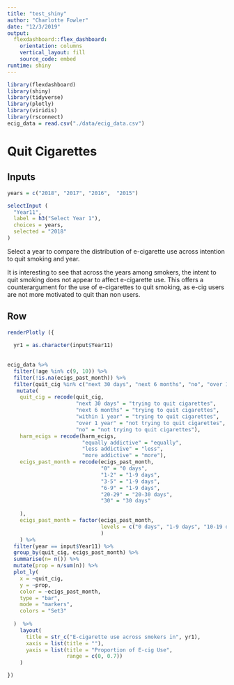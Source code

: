 ```yaml
---
title: "test_shiny"
author: "Charlotte Fowler"
date: "12/3/2019"
output: 
  flexdashboard::flex_dashboard:
    orientation: columns
    vertical_layout: fill
    source_code: embed
runtime: shiny
---
```


```r
library(flexdashboard)
library(shiny)
library(tidyverse)
library(plotly)
library(viridis)
library(rsconnect)
ecig_data = read.csv("./data/ecig_data.csv")

```

Quit Cigarettes
===================================== 

Inputs {.sidebar}
-----------------------------------------------------------------------

```r
years = c("2018", "2017", "2016",  "2015")

selectInput (
  "Year11",
  label = h3("Select Year 1"),
  choices = years,
  selected = "2018"
)
```
  
Select a year to compare the distribution of e-cigarette use across intention to quit smoking and year.

It is interesting to see that across the years among smokers, the intent to quit smoking does not appear to affect e-cigarette use. This offers a counterargument for the use of e-cigarettes to quit smoking, as e-cig users are not more motivated to quit than non users. 


Row
-------------------------------------









```r

renderPlotly ({
  
  yr1 = as.character(input$Year11)
  
  
ecig_data %>%
  filter(!age %in% c(9, 10)) %>%
  filter(!is.na(ecigs_past_month)) %>%
  filter(quit_cig %in% c("next 30 days", "next 6 months", "no", "over 1 year", "within 1 year")) %>% 
   mutate(
    quit_cig = recode(quit_cig,
                      "next 30 days" = "trying to quit cigarettes",
                      "next 6 months" = "trying to quit cigarettes",
                      "within 1 year" = "trying to quit cigarettes",
                      "over 1 year" = "not trying to quit cigarettes", 
                      "no" = "not trying to quit cigarettes"),
    harm_ecigs = recode(harm_ecigs,
                        "equally addictive" = "equally", 
                        "less addictive" = "less", 
                        "more addictive" = "more"), 
    ecigs_past_month = recode(ecigs_past_month,
                              "0" = "0 days",
                              "1-2" = "1-9 days",
                              "3-5" = "1-9 days",
                              "6-9" = "1-9 days",
                              "20-29" = "20-30 days",
                              "30" = "30 days"
                               
    ),
    ecigs_past_month = factor(ecigs_past_month,
                              levels = c("0 days", "1-9 days", "10-19 days", "20-30 days")
                              )
    ) %>% 
  filter(year == input$Year11) %>%
  group_by(quit_cig, ecigs_past_month) %>% 
  summarise(n= n()) %>% 
  mutate(prop = n/sum(n)) %>% 
  plot_ly(
    x = ~quit_cig, 
    y = ~prop,  
    color = ~ecigs_past_month,
    type = "bar", 
    mode = "markers",
    colors = "Set3"
    
  )  %>%
    layout(
      title = str_c("E-cigarette use across smokers in", yr1),
      xaxis = list(title = ""),
      yaxis = list(title = "Proportion of E-cig Use",
                   range = c(0, 0.7))
    )

})

```

